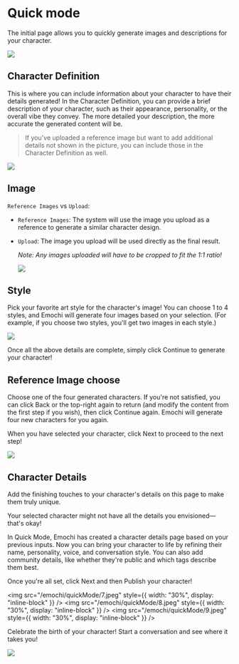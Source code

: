 # Quick mode

The initial page allows you to quickly generate images and descriptions for your character.

![](/emochi/quickMode/2.jpeg)

## Character Definition

This is where you can include information about your character to have their details generated!
In the Character Definition, you can provide a brief description of your character, such as their
appearance, personality, or the overall vibe they convey. The more detailed your description, the
more accurate the generated content will be.

> If you've uploaded a reference image but want to add additional details not
> shown in the picture, you can include those in the Character Definition as
> well.

![](/emochi/quickMode/3.jpeg)

## Image

`Reference Images` vs `Upload`:

- `Reference Images`: The system will use the image you upload as a reference to generate a similar
  character design.
- `Upload`: The image you upload will be used directly as the final result.

  _Note: Any images uploaded will have to be cropped to fit the 1:1 ratio!_

  ![](/emochi/quickMode/4.jpeg)

## Style

Pick your favorite art style for the character's image! You can choose 1 to 4 styles, and Emochi will
generate four images based on your selection. (For example, if you choose two styles, you'll get two
images in each style.)

![](/emochi/quickMode/5.jpeg)

Once all the above details are complete, simply click Continue to generate your character!

## Reference Image choose

Choose one of the four generated characters.
If you're not satisfied, you can click Back or the top-right again to return (and modify the content
from the first step if you wish), then click Continue again. Emochi will generate four new characters
for you again.

When you have selected your character, click Next to proceed to the next step!

![](/emochi/quickMode/6.jpeg)

## Character Details

Add the finishing touches to your character's details on this page to make them truly unique.

Your selected character might not have all the details you envisioned—that's okay!

In Quick Mode, Emochi has created a character details page based on your previous inputs.
Now you can bring your character to life by refining their name, personality, voice, and
conversation style. You can also add community details, like whether they're public and which
tags describe them best.

Once you're all set, click Next and then Publish your character!

<img
  src="/emochi/quickMode/7.jpeg"
  style={{ width: "30%", display: "inline-block" }}
/>
<img
  src="/emochi/quickMode/8.jpeg"
  style={{ width: "30%", display: "inline-block" }}
/>
<img
  src="/emochi/quickMode/9.jpeg"
  style={{ width: "30%", display: "inline-block" }}
/>

Celebrate the birth of your character! Start a conversation and see where it takes you!

![](/emochi/quickMode/10.jpeg)
